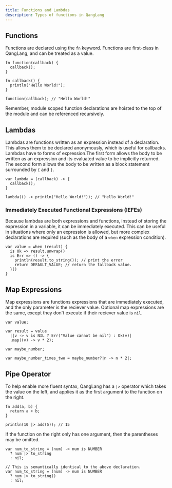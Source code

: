 ---
title: Functions and Lambdas
description: Types of functions in QangLang
---


## Functions

Functions are declared using the `fn` keyword. Functions are first-class in QangLang, and can be treated as a value.

```ql
fn function(callback) {
  callback();
}

fn callback() {
  println("Hello World!");
}

function(callback); // "Hello World!"
```

<Aside>
  Remember, module scoped function declarations are hoisted to the top of the
  module and can be referenced recursively.
</Aside>

## Lambdas

Lambdas are functions written as an expression instead of a declaration. This allows them to be declared anonymously, which is useful for callbacks. Lambdas have to forms of expression.The first form allows the body to be written as an expression and its evaluated value to be implicitly returned. The second form allows the body to be written as a block statement surrounded by `{` and `}`.

```ql
var lambda = (callback) -> {
  callback();
}

lambda(() -> println("Hello World!")); // "Hello World!"
```

### Immediately Executed Functional Expressions (IEFEs)

Because lambdas are both expressions and functions, instead of storing the expression in a variable, it can be immediately executed. This can be useful in situations where only an expression is allowed, but more complex declarations are required (such as the body of a `when` expression condition).

```ql
var value = when (result) {
  is Ok => result.unwrap()
  is Err => () -> {
    println(result.to_string()); // print the error
    return DEFAULT_VALUE; // return the fallback value.
  }()
}
```

## Map Expressions

Map expressions are functions expressions that are immediately executed, and the only parameter is the reciever value. Optional map expressions are the same, except they don't execute if their reciever value is `nil`.

```ql
var value;

var result = value
  ||v -> v is NIL ? Err("Value cannot be nil") : Ok(v)|
  .map((v) -> v * 2);

var maybe_number;

var maybe_number_times_two = maybe_number?|n -> n * 2|;
```

## Pipe Operator

To help enable more fluent syntax, QangLang has a `|>` operator which takes the value on the left, and applies it as the first argument to the function on the right.

```ql
fn add(a, b) {
  return a + b;
}

println(10 |> add(5)); // 15

```

If the function on the right only has one argument, then the parentheses may be omitted.

```ql
var num_to_string = (num) -> num is NUMBER
  ? num |> to_string
  : nil;

// This is semantically identical to the above declaration.
var num_to_string = (num) -> num is NUMBER
  ? num |> to_string()
  : nil;
```
